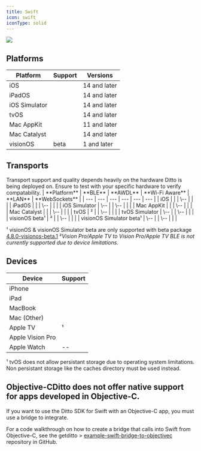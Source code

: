 ```yaml
---
title: Swift
icon: swift
iconType: solid
---
```


<Frame>
  <img src="/images/v4.7/release-1.webp"/>
</Frame>

## Platforms

| **Platform** | **Support** | **Versions** |
| --- | --- | --- |
| iOS | <Icon icon="check" iconType="solid" /> | 14 and later |
| iPadOS | <Icon icon="check" iconType="solid" /> | 14 and later |
| iOS Simulator | <Icon icon="check" iconType="solid" /> | 14 and later |
| tvOS | <Icon icon="check" iconType="solid" /> | 14 and later |
| Mac AppKit | <Icon icon="check" iconType="solid" /> | 11 and later |
| Mac Catalyst | <Icon icon="check" iconType="solid" /> | 14 and later |
| visionOS | beta | 1 and later |

## Transports

<Warning>
Transport support and quality depends heavily on the hardware Ditto is being deployed on. Ensure to test with your specific hardware to verify compatability.
</Warning>
| **Platform** | **BLE** | **AWDL** | **Wi-Fi Aware** | **LAN** | **WebSockets** |
| --- | --- | --- | --- | --- | --- |
| iOS | <Icon icon="check" iconType="solid" /> | <Icon icon="check" iconType="solid" /> | \-- | <Icon icon="check" iconType="solid" /> | <Icon icon="check" iconType="solid" /> |
| iPadOS | <Icon icon="check" iconType="solid" /> | <Icon icon="check" iconType="solid" /> | \-- | <Icon icon="check" iconType="solid" /> | <Icon icon="check" iconType="solid" /> |
| iOS Simulator | \-- | <Icon icon="check" iconType="solid" /> | \-- | <Icon icon="check" iconType="solid" /> | <Icon icon="check" iconType="solid" /> |
| Mac AppKit | <Icon icon="check" iconType="solid" /> | <Icon icon="check" iconType="solid" /> | \-- | <Icon icon="check" iconType="solid" /> | <Icon icon="check" iconType="solid" /> |
| Mac Catalyst | <Icon icon="check" iconType="solid" /> | <Icon icon="check" iconType="solid" /> | \-- | <Icon icon="check" iconType="solid" /> | <Icon icon="check" iconType="solid" /> |
| tvOS | <Icon icon="check" iconType="solid" />² | <Icon icon="check" iconType="solid" /> | \-- | <Icon icon="check" iconType="solid" /> | <Icon icon="check" iconType="solid" /> |
| tvOS Simulator | \-- | <Icon icon="check" iconType="solid" /> | \-- | <Icon icon="check" iconType="solid" /> | <Icon icon="check" iconType="solid" /> |
| visionOS beta¹ | <Icon icon="check" iconType="solid" />² | <Icon icon="check" iconType="solid" /> | \-- | <Icon icon="check" iconType="solid" /> | <Icon icon="check" iconType="solid" /> |
| visionOS Simulator beta¹ | \-- | <Icon icon="check" iconType="solid" /> | \-- | <Icon icon="check" iconType="solid" /> | <Icon icon="check" iconType="solid" /> |

¹ visionOS & visionOS Simulator beta are only supported with beta package [4.8.0-visionos-beta.1](https://github.com/getditto/DittoSwiftPackage/releases/tag/4.8.0-visionos-beta.1 "4.8.0-visionos-beta.1") ²*Vision Pro/Apple TV to Vision Pro/Apple TV BLE is not currently supported due to device limitations.*

## Devices

| **Device** | **Support** |
| --- | --- |
| iPhone | <Icon icon="check" iconType="solid" /> |
| iPad | <Icon icon="check" iconType="solid" /> |
| MacBook | <Icon icon="check" iconType="solid" /> |
| Mac (Other) | <Icon icon="check" iconType="solid" /> |
| Apple TV | <Icon icon="check" iconType="solid" />¹ |
| Apple Vision Pro | <Icon icon="check" iconType="solid" /> |
| Apple Watch | \-- |

¹ tvOS does not allow persistant storage due to operating system limitations. Non persistant storage like the caches directory must be used instead.

## Objective-CDitto does not offer native support for apps developed in Objective-C.

<Info>
  If you want to use the Ditto SDK for Swift with an Objective-C app, you must use a bridge to integrate.

For a code walkthrough on how to create a bridge that calls into Swift from Objective-C, see the getditto > [example-swift-bridge-to-objectivec](https://github.com/getditto/example-swift-bridge-to-objectivec "example-swift-bridge-to-objectivec") repository in GitHub.
</Info>
